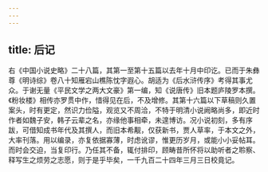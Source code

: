 ```yaml
---
---
---
```

title: 后记
---



右《中国小说史略》二十八篇，其第一至第十五篇以去年十月中印讫。已而于朱彝尊《明诗综》卷八十知雁宕山樵陈忱字遐心。胡适为《后水浒传序》考得其事尤众。于谢无量《平民文学之两大文豪》第一编，知《说唐传》旧本题庐陵罗本撰。《粉妆楼》相传亦罗贯中作，惜得见在后，不及增修。其第十六篇以下草稿则久置案头，时有更定，然识力俭隘，观览又不周洽，不特于明清小说阙略尚多，即近时作者如魏子安，韩子云辈之名，亦缘他事相牵，未遑博访。况小说初刻，多有序跋，可借知成书年代及其撰人，而旧本希觏，仅获新书，贾人草率，于本文之外，大率刊落。用以编录，亦复依据寡薄，时虑讹谬，惟更历岁月，或能小小妥帖耳。而时会交迫，当复印行。乃任其不备，辄付排印，顾畴昔所怀将以助听者之聆察、释写生之烦劳之志愿，则于是乎毕矣，一千九百二十四年三月三日校竟记。